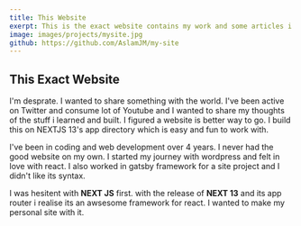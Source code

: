 ```yaml
---
title: This Website
exerpt: This is the exact website contains my work and some articles i'm writing.
image: images/projects/mysite.jpg
github: https://github.com/AslamJM/my-site
---
```


## This Exact Website

I'm desprate. I wanted to share something with the world. I've been active on Twitter and consume lot of Youtube and I wanted to share my thoughts of the stuff i learned and built. I figured a website is better way to go. I build this on NEXTJS 13's app directory which is easy and fun to work with.

I've been in coding and web development over 4 years. I never had the good website on my own. I started my journey with wordpress and felt in love with react. I also worked in gatsby framework for a site project and I didn't like its syntax.

I was hesitent with **NEXT JS** first. with the release of **NEXT 13** and its app router i realise its an awsesome framework for react. I wanted to make my personal site with it.
